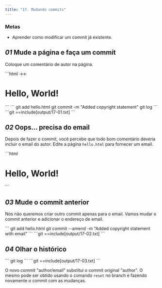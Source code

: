 ```yaml
---
title: "17. Mudando commits"
---
```


### Metas

- Aprender como modificar um commit já existente.

## _01_ Mude a página e faça um commit

Coloque um comentário de autor na página.

<File file="hello.html">
```html
→<!-- Author: Alexander Shvets -->←
<html>
  <head>
  </head>
  <body>
    <h1>Hello, World!</h1>
  </body>
</html>
```
</File>

<Run>
```
git add hello.html
git commit -m "Added copyright statement"
git log
```
</Run>

<Output>
```git
==include[output/17-01.txt]
```
</Output>

## _02_ Oops... precisa do email

Depois de fazer o commit, você percebe que todo bom comentário deveria incluir o email do autor. Edite a página `hello.html` para fornecer um email.

<File file="hello.html">
```html
<!-- Author: Alexander Shvets →(alex@githowto.com)← -->
<html>
  <head>
  </head>
  <body>
    <h1>Hello, World!</h1>
  </body>
</html>
```
</File>

## _03_ Mude o commit anterior

Nós não queremos criar outro commit apenas para o email. Vamos mudar o commit anterior e adicionar o endereço de email.

<Run>
```
git add hello.html
git commit --amend -m "Added copyright statement with email"
```
</Run>

<Output>
```git
==include[output/17-02.txt]
```
</Output>

## _04_ Olhar o histórico

<Run>
```
git log
```
</Run>

<Output>
```git
==include[output/17-03.txt]
```
</Output>

O novo commit "author/email" substitui o commit original "author". O mesmo pode ser obtido usando o comando `reset` no branch e fazendo novamente o commit com as mudanças.
